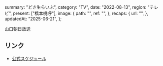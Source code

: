   summary: "どき生らいぶ",
  category: "TV",
  date: "2022-08-13",
  region: "テレビ",
  present: ["橋本桃呼"],
  image: {
    path: "",
    ref: "",
  },
  recaps: {
    url: "",
  },
  updatedAt: "2025-06-21",
};

山口朝日放送

## リンク

- [公式スケジュール](https://takanenonadeshiko.jp/?p=361)
